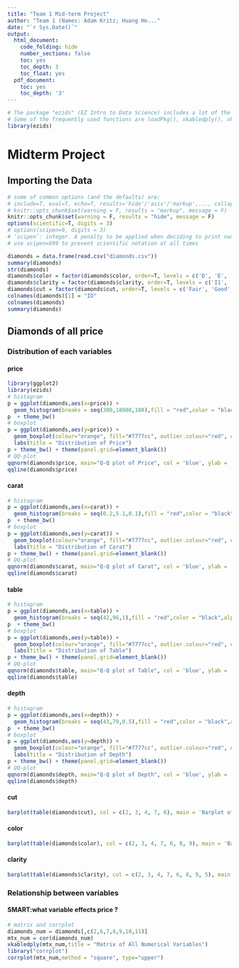 ```yaml
---
title: "Team 1 Mid-term Project"
author: "Team 1 (Names: Adam Kritz; Huang He..."
date: "`r Sys.Date()`"
output:
  html_document:
    code_folding: hide
    number_sections: false
    toc: yes
    toc_depth: 3
    toc_float: yes
  pdf_document:
    toc: yes
    toc_depth: '3'
---
```




```r
# The package "ezids" (EZ Intro to Data Science) includes a lot of the helper functions we developed for the course. 
# Some of the frequently used functions are loadPkg(), xkabledply(), xkablesummary(), uzscale(), etc.
library(ezids)
```

# Midterm Project  

## Importing the Data  

```r
# some of common options (and the defaults) are: 
# include=T, eval=T, echo=T, results='hide'/'asis'/'markup',..., collapse=F, warning=T, message=T, error=T, cache=T, fig.width=6, fig.height=4, fig.dim=c(6,4) #inches, fig.align='left'/'center','right', 
# knitr::opts_chunk$set(warning = F, results = "markup", message = F)
knitr::opts_chunk$set(warning = F, results = "hide", message = F)
options(scientific=T, digits = 3) 
# options(scipen=9, digits = 3) 
# ‘scipen’: integer. A penalty to be applied when deciding to print numeric values in fixed or exponential notation.  Positive values bias towards fixed and negative towards scientific notation: fixed notation will be preferred unless it is more than ‘scipen’ digits wider.
# use scipen=999 to prevent scientific notation at all times
```

```r
diamonds = data.frame(read.csv("diamonds.csv"))
summary(diamonds)
str(diamonds)
diamonds$color = factor(diamonds$color, order=T, levels = c('D', 'E', 'F', 'G', 'H', 'I', 'J'))
diamonds$clarity = factor(diamonds$clarity, order=T, levels = c('I1', 'SI2', 'SI1', 'VS2', 'VS1', 'VVS2', 'VVS1', 'IF'))
diamonds$cut = factor(diamonds$cut, order=T, levels = c('Fair', 'Good', 'Very Good', 'Premium', 'Ideal'))
colnames(diamonds)[1] = "ID"
colnames(diamonds)
summary(diamonds)
```

## Diamonds of all price  

### Distribution of each variables  

#### price  
```r
library(ggplot2)
library(ezids)
# histogram
p = ggplot(diamonds,aes(x=price)) + 
  geom_histogram(breaks = seq(300,18900,100),fill = "red",color = "black",alpha = 0.3) + labs(title = "Distribution of Price", x = "Price",y = "frequency")
p  + theme_bw()
# boxplot
p = ggplot(diamonds,aes(y=price)) + 
  geom_boxplot(colour="orange", fill="#7777cc", outlier.colour="red", outlier.shape=8, outlier.size=4) + 
  labs(title = "Distribution of Price")
p + theme_bw() + theme(panel.grid=element_blank())
# QQ-plot
qqnorm(diamonds$price, main="Q-Q plot of Price", col = 'blue', ylab = 'Price') 
qqline(diamonds$price)

```


#### carat  
```r
# histogram
p = ggplot(diamonds,aes(x=carat)) + 
  geom_histogram(breaks = seq(0.2,5.1,0.1),fill = "red",color = "black",alpha = 0.3) + labs(title = "Distribution of Carat", x = "Carat",y = "frequency")
p  + theme_bw()
# boxplot
p = ggplot(diamonds,aes(y=carat)) + 
  geom_boxplot(colour="orange", fill="#7777cc", outlier.colour="red", outlier.shape=8, outlier.size=4) + 
  labs(title = "Distribution of Carat")
p + theme_bw() + theme(panel.grid=element_blank())
# QQ-plot
qqnorm(diamonds$carat, main="Q-Q plot of Carat", col = 'blue', ylab = 'Carat') 
qqline(diamonds$carat)
```

#### table  
```r
# histogram
p = ggplot(diamonds,aes(x=table)) + 
  geom_histogram(breaks = seq(42,96,1),fill = "red",color = "black",alpha = 0.3) + labs(title = "Distribution of Table", x = "Table",y = "frequency")
p  + theme_bw()
# boxplot
p = ggplot(diamonds,aes(y=table)) + 
  geom_boxplot(colour="orange", fill="#7777cc", outlier.colour="red", outlier.shape=8, outlier.size=4) + 
  labs(title = "Distribution of Table")
p + theme_bw() + theme(panel.grid=element_blank())
# QQ-plot
qqnorm(diamonds$table, main="Q-Q plot of Table", col = 'blue', ylab = 'Table') 
qqline(diamonds$table)
```

#### depth  
```r
# histogram
p = ggplot(diamonds,aes(x=depth)) + 
  geom_histogram(breaks = seq(43,79,0.5),fill = "red",color = "black",alpha = 0.3) + labs(title = "Distribution of Depth", x = "depth",y = "frequency")
p  + theme_bw()
# boxplot
p = ggplot(diamonds,aes(y=depth)) + 
  geom_boxplot(colour="orange", fill="#7777cc", outlier.colour="red", outlier.shape=8, outlier.size=4) + 
  labs(title = "Distribution of Depth")
p + theme_bw() + theme(panel.grid=element_blank())
# QQ-plot
qqnorm(diamonds$depth, main="Q-Q plot of Depth", col = 'blue', ylab = 'Depth') 
qqline(diamonds$depth)
```


#### cut  
```r
barplot(table(diamonds$cut), col = c(2, 3, 4, 7, 6), main = 'Barplot of Cut', xlab = "Cut", ylab = "Frequency")
```

#### color  
```r
barplot(table(diamonds$color), col = c(2, 3, 4, 7, 6, 8, 9), main = 'Barplot of Color', xlab = "Color", ylab = "Frequency")
```


#### clarity  
```r
barplot(table(diamonds$clarity), col = c(2, 3, 4, 7, 6, 8, 9, 5), main = 'Barplot of Color', xlab = "Clarity", ylab = "Frequency")
```

### Relationship between variables  

#### SMART:what variable effects price ?  
```r
# matrix and corrplot
diamonds_num = diamonds[,c(2,6,7,8,9,10,11)]
mtx_num = cor(diamonds_num)
xkabledply(mtx_num,title = "Matrix of All Numerical Variables")
library("corrplot")
corrplot(mtx_num,method = "square", type="upper")
```


```r


```


```r


```


```r


```


```r


```


```r


```


```r


```



